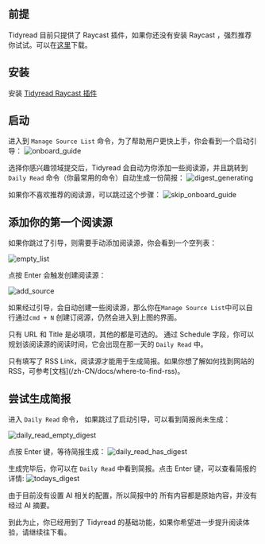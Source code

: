 
## 前提

Tidyread 目前只提供了 Raycast 插件，如果你还没有安装 Raycast ，强烈推荐你试试。可以在[这里](https://raycast.com/)下载。

## 安装

安装 [Tidyread Raycast 插件](https://www.raycast.com/jaredliu233/tidyread---streamline-your-daily-reading)

## 启动

进入到 `Manage Source List` 命令，为了帮助用户更快上手，你会看到一个启动引导：
![onboard_guide](https://tidyread.s3.us-west-2.amazonaws.com/onboard_guide.png)

选择你感兴趣领域提交后，Tidyread 会自动为你添加一些阅读源，并且跳转到 `Daily Read` 命令（你最常用的命令）自动生成一份简报：
![digest_generating](https://tidyread.s3.us-west-2.amazonaws.com/digest_generating.png)

如果你不喜欢推荐的阅读源，可以跳过这个步骤：
![skip_onboard_guide](https://tidyread.s3.us-west-2.amazonaws.com/skip_onboard_guide.png)

## 添加你的第一个阅读源

如果你跳过了引导，则需要手动添加阅读源，你会看到一个空列表：

![empty_list](https://tidyread.s3.us-west-2.amazonaws.com/tidyread_empty_list.png)

点按 Enter 会触发创建阅读源：

![add_source](https://tidyread.s3.us-west-2.amazonaws.com/tidyread_add_source.png)

如果经过引导，会自动创建一些阅读源，那么你在`Manage Source List`中可以自行通过`cmd + N` 创建订阅源，仍然会进入到上图的界面。

只有 URL 和 Title 是必填项，其他的都是可选的。
通过 Schedule 字段，你可以规划该阅读源的阅读时间，它会出现在那一天的 `Daily Read` 中。

<Callout type="info">
    只有填写了 RSS
    Link，阅读源才能用于生成简报。如果你想了解如何找到网站的RSS，可参考[文档](/zh-CN/docs/where-to-find-rss)。
</Callout>

## 尝试生成简报

进入 `Daily Read` 命令， 如果跳过了启动引导，可以看到简报尚未生成：

![daily_read_empty_digest](https://tidyread.s3.us-west-2.amazonaws.com/daily_read_empty_digest.png)

点按 Enter 键，等待简报生成：
![daily_read_has_digest](https://tidyread.s3.us-west-2.amazonaws.com/daily_read_has_digest.png)

生成完毕后，你可以在 `Daily Read` 中看到简报。点击 Enter 键，可以查看简报的详情:
![todays_digest](https://tidyread.s3.us-west-2.amazonaws.com/todays_digest.png)

由于目前没有设置 AI 相关的配置，所以简报中的 所有内容都是原始内容，并没有经过 AI 摘要。

到此为止，你已经用到了 Tidyread 的基础功能，如果你希望进一步提升阅读体验，请继续往下看。
